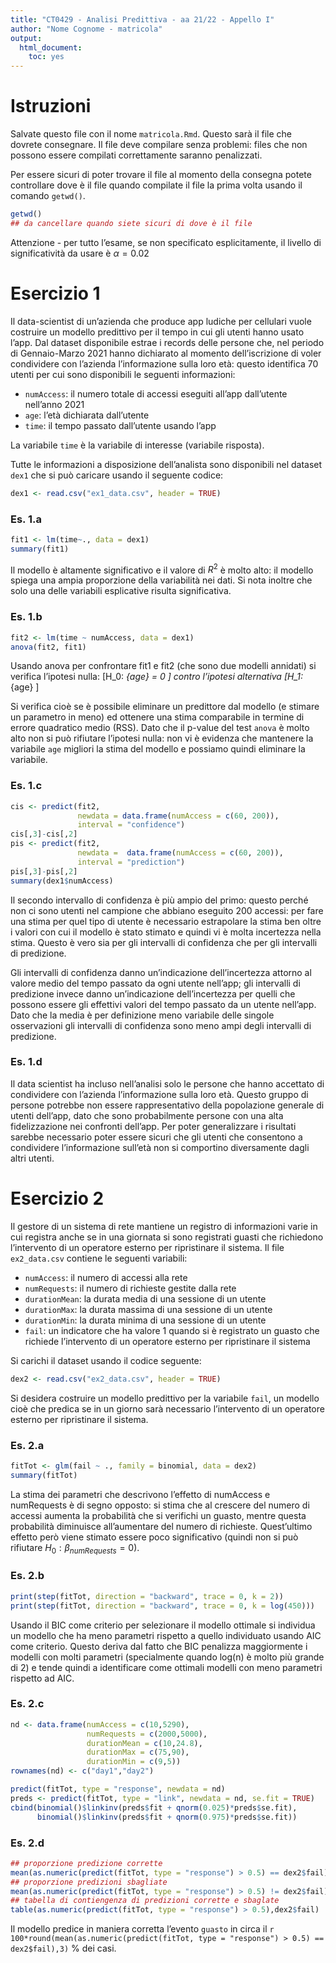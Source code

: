 ```yaml
---
title: "CT0429 - Analisi Predittiva - aa 21/22 - Appello I"
author: "Nome Cognome - matricola"
output: 
  html_document: 
    toc: yes
---
```


# Istruzioni

Salvate questo file con il nome `matricola.Rmd`. Questo sarà il file che dovrete consegnare. Il file deve compilare senza problemi: files che non possono essere compilati correttamente saranno penalizzati. 


Per essere sicuri di poter trovare il file al momento della consegna potete controllare dove è il file quando compilate il file la prima volta usando il comando `getwd()`. 

```r
getwd()
## da cancellare quando siete sicuri di dove è il file
```


Attenzione - per tutto l'esame, se non specificato esplicitamente, il livello di significatività da usare è $\alpha = 0.02$


# Esercizio 1

Il data-scientist di un'azienda che produce app ludiche per cellulari vuole costruire un modello predittivo per il tempo in cui gli utenti hanno usato l'app. Dal dataset disponibile estrae i records delle persone che, nel periodo di Gennaio-Marzo 2021 hanno dichiarato al momento dell'iscrizione di voler condividere con l'azienda l'informazione sulla loro età: questo identifica 70 utenti per cui sono disponibili le seguenti informazioni: 

* `numAccess`: il numero totale di accessi eseguiti all'app dall'utente nell'anno 2021
* `age`: l'età dichiarata dall'utente
* `time`: il tempo passato dall'utente usando l'app 

La variabile `time` è la variabile di interesse (variabile risposta). 

Tutte le informazioni a disposizione dell'analista sono disponibili nel dataset `dex1` che si può caricare usando il seguente codice: 

```r
dex1 <- read.csv("ex1_data.csv", header = TRUE)
```

### Es. 1.a 


```r
fit1 <- lm(time~., data = dex1)
summary(fit1)
```

Il modello è altamente significativo e il valore di $R^2$ è molto alto: il modello spiega una ampia proporzione della variabilità nei dati. Si nota inoltre che solo una delle variabili esplicative risulta significativa. 


### Es. 1.b 


```r
fit2 <- lm(time ~ numAccess, data = dex1)
anova(fit2, fit1)
```

Usando anova per confrontare fit1 e fit2 (che sono due modelli annidati) si verifica l'ipotesi nulla: \[H_0: \beta_{age} = 0 \]
contro l'ipotesi alternativa 
\[H_1: \beta_{age} \neq 0 \]

Si verifica cioè se è possibile eliminare un predittore dal modello (e stimare un parametro in meno) ed ottenere una stima comparabile in termine di errore quadratico medio (RSS). 
Dato che il p-value del test `anova` è molto alto non si può rifiutare l'ipotesi nulla: non vi è evidenza che mantenere la variabile `age` migliori la stima del modello e possiamo quindi eliminare la variabile. 

### Es. 1.c



```r
cis <- predict(fit2, 
               newdata = data.frame(numAccess = c(60, 200)),
               interval = "confidence")
cis[,3]-cis[,2]
pis <- predict(fit2, 
               newdata =  data.frame(numAccess = c(60, 200)),
               interval = "prediction")
pis[,3]-pis[,2]
summary(dex1$numAccess)
```


Il secondo intervallo di confidenza è più ampio del primo: questo perché non ci sono utenti nel campione che abbiano eseguito 200 accessi: per fare una stima per quel tipo di utente è necessario estrapolare la stima ben oltre i valori con cui il modello è stato stimato e quindi vi è molta incertezza nella stima. 
Questo è vero sia per gli intervalli di confidenza che per gli intervalli di predizione. 

Gli intervalli di confidenza danno un'indicazione dell'incertezza attorno al valore medio del tempo passato da ogni utente nell'app; gli intervalli di predizione invece danno un'indicazione dell'incertezza per quelli che possono essere gli effettivi valori del tempo passato da un utente nell'app. Dato che la media è per definizione meno variabile delle singole osservazioni gli intervalli di confidenza sono meno ampi degli intervalli di predizione.  


### Es. 1.d



Il data scientist ha incluso nell'analisi solo le persone che hanno accettato di condividere con l'azienda l'informazione sulla loro età. Questo gruppo di persone potrebbe non essere rappresentativo della popolazione generale di utenti dell'app, dato che sono probabilmente persone con una alta fidelizzazione nei confronti dell'app. Per poter generalizzare i risultati sarebbe necessario poter essere sicuri che gli utenti che consentono a condividere l'informazione sull'età non si comportino diversamente dagli altri utenti. 


# Esercizio 2

Il gestore di un sistema di rete mantiene un registro di informazioni varie in cui registra anche se in una giornata si sono registrati guasti che richiedono l'intervento di un operatore esterno per ripristinare il sistema. Il file `ex2_data.csv` contiene le seguenti variabili: 


* `numAccess`: il numero di accessi alla rete
* `numRequests`: il numero di richieste gestite dalla rete
* `durationMean`: la durata media di una sessione di un utente
* `durationMax`: la durata massima di una sessione di un utente 
* `durationMin`: la durata minima di una sessione di un utente
* `fail`: un indicatore che ha valore 1 quando si è registrato un guasto che richiede l'intervento di un operatore esterno per ripristinare il sistema 

Si carichi il dataset usando il codice seguente:  

```r
dex2 <- read.csv("ex2_data.csv", header = TRUE)
```

Si desidera costruire un modello predittivo per la variabile `fail`, un modello cioè che predica se in un giorno sarà necessario l'intervento di un operatore esterno per ripristinare il sistema. 

### Es. 2.a 


```r
fitTot <- glm(fail ~ ., family = binomial, data = dex2)
summary(fitTot)
```


La stima dei parametri che descrivono l'effetto di numAccess e numRequests è di segno opposto: si stima che al crescere del numero di accessi aumenta la probabilità che si verifichi un guasto, mentre questa probabilità diminuisce all'aumentare del numero di richieste. Quest'ultimo effetto però viene stimato essere poco significativo (quindi non si può rifiutare $H_0: \beta_{numRequests} = 0$).  


### Es. 2.b



```r
print(step(fitTot, direction = "backward", trace = 0, k = 2))
print(step(fitTot, direction = "backward", trace = 0, k = log(450)))
```

Usando il BIC come criterio per selezionare il modello ottimale si individua un modello che ha meno parametri rispetto a quello individuato usando AIC come criterio. Questo deriva dal fatto che BIC penalizza maggiormente i modelli con molti parametri (specialmente quando log(n) è molto più grande di 2) e tende quindi a identificare come ottimali modelli con meno parametri rispetto ad AIC. 


### Es. 2.c 


```r
nd <- data.frame(numAccess = c(10,5290), 
                 numRequests = c(2000,5000), 
                 durationMean = c(10,24.8), 
                 durationMax = c(75,90), 
                 durationMin = c(9,5))
rownames(nd) <- c("day1","day2")
```


```r
predict(fitTot, type = "response", newdata = nd)
preds <- predict(fitTot, type = "link", newdata = nd, se.fit = TRUE)
cbind(binomial()$linkinv(preds$fit + qnorm(0.025)*preds$se.fit),
      binomial()$linkinv(preds$fit + qnorm(0.975)*preds$se.fit))
```


### Es. 2.d


```r
## proporzione predizione corrette
mean(as.numeric(predict(fitTot, type = "response") > 0.5) == dex2$fail)
## proporzione predizioni sbagliate
mean(as.numeric(predict(fitTot, type = "response") > 0.5) != dex2$fail)
## tabella di contiengenza di predizioni corrette e sbaglate
table(as.numeric(predict(fitTot, type = "response") > 0.5),dex2$fail)
```

Il modello predice in maniera corretta l'evento `guasto` in circa il `r 100*round(mean(as.numeric(predict(fitTot, type = "response") > 0.5) == dex2$fail),3)` \% dei casi. 

